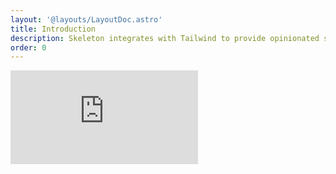 ```yaml
---
layout: '@layouts/LayoutDoc.astro'
title: Introduction
description: Skeleton integrates with Tailwind to provide opinionated solutions for themes, colors, typography and more. Including easy to use components for your favorite web frameworks.
order: 0
---
```



<iframe
	class="rounded-container aspect-video w-full overflow-hidden"
	src="https://www.youtube.com/embed/tHzVyChDuyo"
	title="YouTube video player"
	frameborder="0"
	allow="accelerometer; autoplay; clipboard-write; encrypted-media; gyroscope; picture-in-picture"
	allowfullscreen
/>

## Our Philosophy

Skeleton provides a uniform design language and structured framework for controlling the look and feel of your product and user experience. It serves as an opinionated design system that aims to greatly reduce the amount of time spent managing design elements and patterns, allowing you to more quickly build and manage your frontend interfaces at scale.

### Framework Agnostic

Skeleton's core features are framework agnostic, only requiring the use of [Tailwind CSS](https://tailwindcss.com/). This provides full access to all design system features, while enabling you to standarize the design process for your framework of choice.

### Native-First

We aim to embrace the interface of the web, not replace it. This is why Skeleton defaults to native browser elements and APIs whenever possible. You can see this reflected in our implementation of buttons, form elements, and many other features. Beyond ease of use, we feel this offers a huge boost to accessibility.

### Standarized

We aim to standarize the design process, providing common conventions that are easy to learn and retain, whether you work alone or in a team environment. Covering common fixtures such as themes, colors, typography, spacing, and more.

### Utility-First

Skeleton fully embraces the [utility-first](https://tailwindcss.com/docs/utility-first) approach to styling, supporting all features provided by [Tailwind](https://tailwindcss.com/), while extending it's capabilities in meaningful ways. Skeleton builds on Tailwind's standardization, while still supporting the encapsulated components of the modern web.

### Opt-In by Default

Most features in Skeleton are modular and opt-in by default. Enabling interface features like buttons and typography via dedicated utility classes. This allows for a simple escape hatch when you need to draw outside the lines and generate custom interfaces.

### Adaptive

Skeleton is intended to adapt to the design and aesthetic of your project, while still providing reasonable defaults. We provide the foundation for you to build from by mixing our various primitive features or using the style props for each component. Skeleton also comes equipped with a powerful [theme generator](https://themes.skeleton.dev/) for crafting custom themes for those that are design savvy, while also providing a curated set of themes for those that are not.

### Functional Components

We prioritize native first, but there will be times where you need to go further. For this, Skeleton provides an optional suite of functional components built atop the foundation of [Zag.js](https://zagjs.com/). These components automatically adapt to the Skeleton design system out of the box. We currently support React and Svelte, with plans to extend to additional frameworks in the near future.

---

## Additional Benefits

### Open Source

Skeleton provides as [free and open-source software (FOSS)](https://github.com/skeletonlabs/skeleton) under the [MIT License](https://github.com/skeletonlabs/skeleton?tab=MIT-1-ov-file#readme).

### The Community

Skeleton boasts a vast community of users and contributors across [GitHub](https://github.com/skeletonlabs/skeleton), [Discord](https://discord.gg/EXqV7W8MtY), and [Bluesky](https://bsky.app/profile/skeletonlabs.bsky.social).

### Frequent Updates

Skeleton has maintained a set release cadence for years. Just take a look at our [changelog](https://github.com/skeletonlabs/skeleton/blob/dev/packages/skeleton/CHANGELOG.md).

### Figma UI Kit

Skeleton provides access to a fully featured [Figma UI Kit](/figma) to assist designers in drafting a visual concept of upcoming projects.

---

## Get Started

### Using Skeleton

Ready to get started? Check out our comprehensive [installation guides](/docs/get-started/installation) and begin [learning the fundamentals](/docs/get-started/fundamentals).

### Contributing

Please refer to our dedicated [Contribution Guidelines](/docs/resources/contribute) if you wish to contribute directly.
